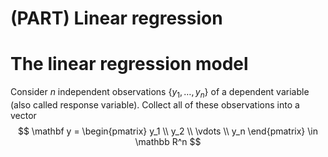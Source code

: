 # (PART) Linear regression {-}

# The linear regression model

Consider $n$ independent observations $\{y_1,\dots,y_n\}$ of a dependent variable (also called response variable).
Collect all of these observations into a vector
$$
\mathbf y = \begin{pmatrix}
y_1 \\ y_2 \\ \vdots \\ y_n
\end{pmatrix} \in \mathbb R^n
$$